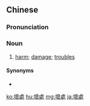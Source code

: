 {{also|坏处}}
==Chinese==
{{zh-forms|s=坏处}}

===Pronunciation===
{{zh-pron
|m=huàichù,tl=y
|c=waai6 cyu3
|cat=n
}}

===Noun===
{{zh-noun}}

# [[harm]]; [[damage]]; [[trouble]]s

====Synonyms====
* {{zh-l|害處}}

{{zh-cat|Elementary}}

[[ko:壞處]]
[[hu:壞處]]
[[mg:壞處]]
[[ja:壞處]]